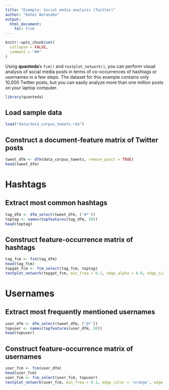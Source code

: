```yaml
---
title: "Example: Social media analysis (Twitter)"
author: "Kohei Watanabe"
output: 
  html_document:
    toc: true
---
```


```r
knitr::opts_chunk$set(
  collapse = FALSE,
  comment = "##"
)
```

Using **quanteda**'s `fcm()` and `textplot_network()`, you can perform visual analysis of social media posts in terms of co-occurrences of hashtags or usernames in a few steps. The dataset for this example contains only 10,000 Twitter posts, but you can easily analyze more than one million posts on your laptop computer.

```r
library(quanteda)
```

## Load sample data
```r
load("data/data_corpus_tweets.rda")
```

## Construct a document-feature matrix of Twitter posts
```r
tweet_dfm <- dfm(data_corpus_tweets, remove_punct = TRUE)
head(tweet_dfm)
```

# Hashtags

## Extract most common hashtags
```r
tag_dfm <- dfm_select(tweet_dfm, ('#*'))
toptag <- names(topfeatures(tag_dfm, 50))
head(toptag)
```

## Construct feature-occurrence matrix of hashtags
```r
tag_fcm <- fcm(tag_dfm)
head(tag_fcm)
topgat_fcm <- fcm_select(tag_fcm, toptag)
textplot_network(topgat_fcm, min_freq = 0.1, edge_alpha = 0.8, edge_size = 5)
```

# Usernames

## Extract most frequently mentioned usernames 
```r
user_dfm <- dfm_select(tweet_dfm, ('@*'))
topuser <- names(topfeatures(user_dfm, 50))
head(topuser)
```

## Construct feature-occurrence matrix of usernames
```r
user_fcm <- fcm(user_dfm)
head(user_fcm)
user_fcm <- fcm_select(user_fcm, topuser)
textplot_network(user_fcm, min_freq = 0.1, edge_color = 'orange', edge_alpha = 0.8, edge_size = 5)
```

